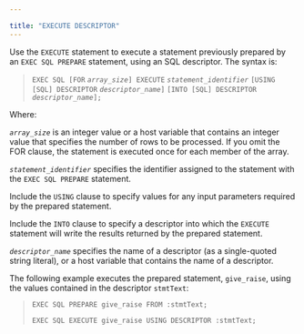 ---

title: "EXECUTE DESCRIPTOR"
---

<div id="execute_descriptor" class="registered_link"></div>

Use the `EXECUTE` statement to execute a statement previously prepared by an `EXEC SQL PREPARE` statement, using an SQL descriptor. The syntax is:

> `EXEC SQL [FOR` *`array_size`*`] EXECUTE` *`statement_identifier`*
>   `[USING [SQL] DESCRIPTOR` *`descriptor_name`*`]`
>   `[INTO [SQL] DESCRIPTOR` *`descriptor_name`*`];`

Where:

*`array_size`* is an integer value or a host variable that contains an integer value that specifies the number of rows to be processed. If you omit the FOR clause, the statement is executed once for each member of the array.

*`statement_identifier`* specifies the identifier assigned to the statement with the `EXEC SQL PREPARE` statement.

Include the `USING` clause to specify values for any input parameters required by the prepared statement.

Include the `INTO` clause to specify a descriptor into which the `EXECUTE` statement will write the results returned by the prepared statement.

*`descriptor_name`* specifies the name of a descriptor (as a single-quoted string literal), or a host variable that contains the name of a descriptor.

The following example executes the prepared statement, `give_raise`, using the values contained in the descriptor `stmtText`:

> `EXEC SQL PREPARE give_raise FROM :stmtText;`
>
> `EXEC SQL EXECUTE give_raise USING DESCRIPTOR :stmtText;`